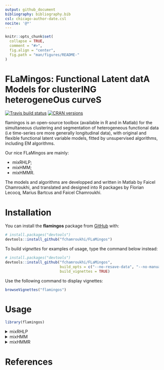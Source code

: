 ```yaml
---
output: github_document
bibliography: bibliography.bib
csl: chicago-author-date.csl
nocite: '@*'
---
```


<!-- README.md is generated from README.Rmd. Please edit that file -->

```r
knitr::opts_chunk$set(
  collapse = TRUE,
  comment = "#>",
  fig.align = "center",
  fig.path = "man/figures/README-"
)
```

# **FLaMingos**: **F**unctional **L**atent dat**A** **M**odels for cluster**ING** heterogene**O**us curve**S**

<!-- badges: start -->
[![Travis build status](https://travis-ci.org/fchamroukhi/FLaMingos.svg?branch=master)](https://travis-ci.org/fchamroukhi/FLaMingos)
[![CRAN versions](https://www.r-pkg.org/badges/version/flamingos)](https://cran.r-project.org/web/packages/flamingos/index.html)
<!-- badges: end -->

flamingos is an open-source toolbox (available in R and in Matlab) for the 
simultaneous clustering and segmentation of heterogeneous functional data (i.e
time-series ore more generally longitudinal data), with original and flexible
functional latent variable models, fitted by unsupervised algorithms, 
including EM algorithms.

Our nice FLaMingos are mainly:

* mixRHLP;
* mixHMM;
* mixHMMR.

The models and algorithms are developped and written in Matlab by Faicel 
Chamroukhi, and translated and designed into R packages by Florian Lecocq, 
Marius Bartcus and Faicel Chamroukhi.

# Installation

You can install the **flamingos** package from [GitHub](https://github.com/fchamroukhi/FLaMingos) with:

```r
# install.packages("devtools")
devtools::install_github("fchamroukhi/FLaMingos")
```

To build *vignettes* for examples of usage, type the command below instead:

```r
# install.packages("devtools")
devtools::install_github("fchamroukhi/FLaMingos", 
                         build_opts = c("--no-resave-data", "--no-manual"), 
                         build_vignettes = TRUE)
```

Use the following command to display vignettes:

```r
browseVignettes("flamingos")
```

# Usage

```r
library(flamingos)
```

<details>
  <summary>mixRHLP</summary>

```r
data("toydataset")
x <- toydataset$x
Y <- t(toydataset[,2:ncol(toydataset)])

K <- 3 # Number of clusters
R <- 3 # Number of regimes (polynomial regression components)
p <- 1 # Degree of the polynomials
q <- 1 # Order of the logistic regression (by default 1 for contiguous segmentation)
variance_type <- "heteroskedastic" # "heteroskedastic" or "homoskedastic" model

n_tries <- 1
max_iter <- 1000
threshold <- 1e-5
verbose <- TRUE
verbose_IRLS <- FALSE
init_kmeans <- TRUE

mixrhlp <- emMixRHLP(X = x, Y = Y, K, R, p, q, variance_type, init_kmeans, 
                     n_tries, max_iter, threshold, verbose, verbose_IRLS)

mixrhlp$summary()

mixrhlp$plot()
```

</details>

<details>
  <summary>mixHMM</summary>

```r
data("toydataset")
Y <- t(toydataset[,2:ncol(toydataset)])

K <- 3 # Number of clusters
R <- 3 # Number of regimes (HMM states)
variance_type <- "heteroskedastic" # "heteroskedastic" or "homoskedastic" model

ordered_states <- TRUE
n_tries <- 1
max_iter <- 1000
init_kmeans <- TRUE
threshold <- 1e-6
verbose <- TRUE

mixhmm <- emMixHMM(Y = Y, K, R, variance_type, ordered_states, init_kmeans, 
                   n_tries, max_iter, threshold, verbose)

mixhmm$summary()

mixhmm$plot()
```

</details>

<details>
  <summary>mixHMMR</summary>
  
```r
data("toydataset")
x <- toydataset$x
Y <- t(toydataset[,2:ncol(toydataset)])

K <- 3 # Number of clusters
R <- 3 # Number of regimes/states
p <- 1 # Degree of the polynomial regression
variance_type <- "heteroskedastic" # "heteroskedastic" or "homoskedastic" model

ordered_states <- TRUE
n_tries <- 1
max_iter <- 1000
init_kmeans <- TRUE
threshold <- 1e-6
verbose <- TRUE

mixhmmr <- emMixHMMR(X = x, Y = Y, K, R, p, variance_type, ordered_states, 
                     init_kmeans, n_tries, max_iter, threshold, verbose)

mixhmmr$summary()

mixhmmr$plot()
```

</details>

# References
